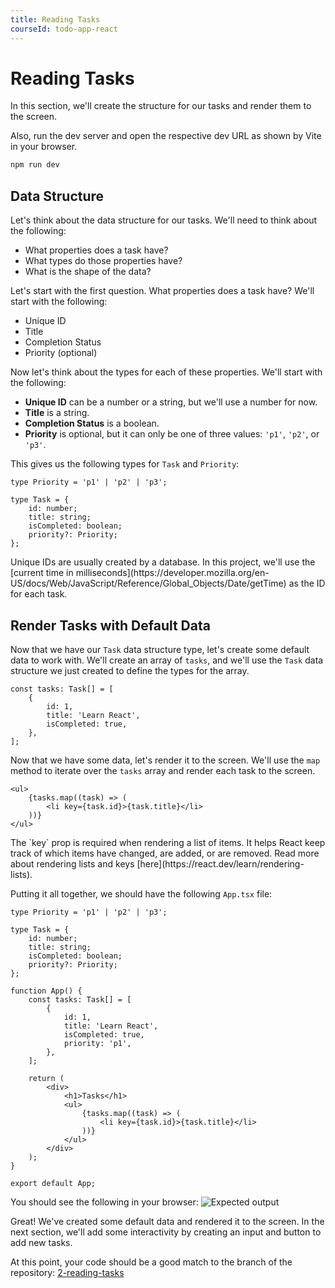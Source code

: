 ```yaml
---
title: Reading Tasks
courseId: todo-app-react
---
```



# Reading Tasks

<VideoEmbed
	id='a-SVcyExHjs'
	title='Reading and Adding Tasks | Todo App with React, TypeScript, TDD | Frontend Hire'
/>

In this section, we'll create the structure for our tasks and render them to the screen.

Also, run the dev server and open the respective dev URL as shown by Vite in your browser.

```sh frame="none" showLineNumbers=false
npm run dev
```

## Data Structure

Let's think about the data structure for our tasks. We'll need to think about the following:

- What properties does a task have?
- What types do those properties have?
- What is the shape of the data?

Let's start with the first question. What properties does a task have? We'll start with the following:

- Unique ID
- Title
- Completion Status
- Priority (optional)

Now let's think about the types for each of these properties. We'll start with the following:

- **Unique ID** can be a number or a string, but we'll use a number for now.
- **Title** is a string.
- **Completion Status** is a boolean.
- **Priority** is optional, but it can only be one of three values: `'p1'`, `'p2'`, or `'p3'`.

This gives us the following types for `Task` and `Priority`:

```tsx
type Priority = 'p1' | 'p2' | 'p3';

type Task = {
	id: number;
	title: string;
	isCompleted: boolean;
	priority?: Priority;
};
```

<Callout>
	Unique IDs are usually created by a database. In this project, we'll use the
	[current time in
	milliseconds](https://developer.mozilla.org/en-US/docs/Web/JavaScript/Reference/Global_Objects/Date/getTime)
	as the ID for each task.
</Callout>

## Render Tasks with Default Data

Now that we have our `Task` data structure type, let's create some default data to work with. We'll create an array of `tasks`, and we'll use the `Task` data structure we just created to define the types for the array.

```tsx showLineNumbers=false
const tasks: Task[] = [
	{
		id: 1,
		title: 'Learn React',
		isCompleted: true,
	},
];
```

Now that we have some data, let's render it to the screen. We'll use the `map` method to iterate over the `tasks` array and render each task to the screen.

```tsx showLineNumbers=false
<ul>
	{tasks.map((task) => (
		<li key={task.id}>{task.title}</li>
	))}
</ul>
```

<Callout>
	The `key` prop is required when rendering a list of items. It helps React keep
	track of which items have changed, are added, or are removed. Read more about
	rendering lists and keys [here](https://react.dev/learn/rendering-lists).
</Callout>

Putting it all together, we should have the following `App.tsx` file:

```tsx title="App.tsx"
type Priority = 'p1' | 'p2' | 'p3';

type Task = {
	id: number;
	title: string;
	isCompleted: boolean;
	priority?: Priority;
};

function App() {
	const tasks: Task[] = [
		{
			id: 1,
			title: 'Learn React',
			isCompleted: true,
			priority: 'p1',
		},
	];

	return (
		<div>
			<h1>Tasks</h1>
			<ul>
				{tasks.map((task) => (
					<li key={task.id}>{task.title}</li>
				))}
			</ul>
		</div>
	);
}

export default App;
```

You should see the following in your browser:
![Expected output](./assets/reading-tasks-1.webp)

Great! We've created some default data and rendered it to the screen. In the next section, we'll add some interactivity by creating an input and button to add new tasks.

At this point, your code should be a good match to the branch of the repository: [2-reading-tasks](https://github.com/Frontend-Hire/todo-app-react-tdd-typescript/tree/2-reading-tasks)
